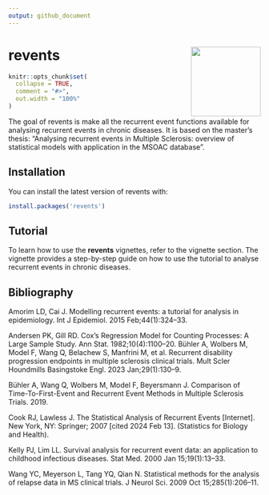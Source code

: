 ```yaml
---
output: github_document
---
```

# revents <img src="man/figures/logo.png" align="right" height="139" alt="" />

<!-- README.md is generated from README.Rmd. Please edit that file -->

```r
knitr::opts_chunk$set(
  collapse = TRUE,
  comment = "#>",
  out.width = "100%"
)
```

<!-- badges: start -->
<!-- badges: end -->

The goal of revents is make all the recurrent event functions available for analysing recurrent events in chronic diseases. It is based on the master's thesis: "Analysing recurrent events in Multiple Sclerosis: overview of statistical models with application in the MSOAC database". 

## Installation
You can install the latest version of revents with:
```r
install.packages('revents')
```

## Tutorial

To learn how to use the **revents** vignettes, refer to the vignette section. The vignette provides a step-by-step guide on how to use the tutorial to analyse recurrent events in chronic diseases.

## Bibliography

Amorim LD, Cai J. Modelling recurrent events: a tutorial for analysis in epidemiology. Int J Epidemiol. 2015 Feb;44(1):324–33.

Andersen PK, Gill RD. Cox’s Regression Model for Counting Processes: A Large Sample Study. Ann Stat. 1982;10(4):1100–20. 
Bühler A, Wolbers M, Model F, Wang Q, Belachew S, Manfrini M, et al. Recurrent disability progression endpoints in multiple sclerosis clinical trials. Mult Scler Houndmills Basingstoke Engl. 2023 Jan;29(1):130–9.

Bühler A, Wang Q, Wolbers M, Model F, Beyersmann J. Comparison of Time-To-First-Event and   Recurrent Event Methods in   Multiple Sclerosis Trials. 2019.

Cook RJ, Lawless J. The Statistical Analysis of Recurrent Events [Internet]. New York, NY: Springer; 2007 [cited 2024 Feb 13]. (Statistics for Biology and Health).

Kelly PJ, Lim LL. Survival analysis for recurrent event data: an application to childhood infectious diseases. Stat Med. 2000 Jan 15;19(1):13–33. 

Wang YC, Meyerson L, Tang YQ, Qian N. Statistical methods for the analysis of relapse data in MS clinical trials. J Neurol Sci. 2009 Oct 15;285(1):206–11.
